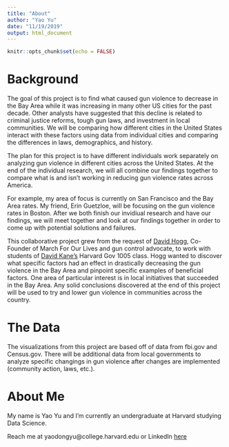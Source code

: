 ```yaml
---
title: "About"
author: "Yao Yu"
date: "11/19/2019"
output: html_document
---
```


```r
knitr::opts_chunk$set(echo = FALSE)
```

# Background

The goal of this project is to find what caused gun violence to decrease in the Bay Area while it was increasing in many other US cities for the past decade. Other analysts have suggested that this decline is related to criminal justice reforms, tough gun laws, and investment in local communities. We will be comparing how different cities in the United States interact with these factors using data from individual cities and comparing the differences in laws, demographics, and history.

The plan for this project is to have different individuals work separately on analyzing gun violence in different cities across the United States. At the end of the individual research, we will all combine our findings together to compare what is and isn’t working in reducing gun violence rates across America. 

For example, my area of focus is currently on San Francisco and the Bay Area rates. My friend, Erin Guetzloe, will be focusing on the gun violence rates in Boston. After we both finish our invidiual research and have our findings, we will meet together and look at our findings together in order to come up with potential solutions and failures.

This collaborative project grew from the request of [David Hogg](https://en.wikipedia.org/wiki/David_Hogg_(activist)), Co-Founder of March For Our Lives and gun control advocate, to work with students of [David Kane's](davidkane.info/) Harvard Gov 1005 class. Hogg wanted to discover what specific factors had an effect in drastically decreasing the gun violence in the Bay Area and pinpoint specific examples of beneficial factors. One area of particular interest is in local initiatives that succeeded in the Bay Area. Any solid conclusions discovered at the end of this project will be used to try and lower gun violence in communities across the country.

# The Data

The visualizations from this project are based off of data from fbi.gov and Census.gov. There will be additional data from local governments to analyze specific changings in gun violence after changes are implemented (community action, laws, etc.).

# About Me

My name is Yao Yu and I'm currently an undergraduate at Harvard studying Data Science.

Reach me at yaodongyu@college.harvard.edu or LinkedIn [here](https://www.linkedin.com/in/yaodong-yu)